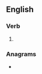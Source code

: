 ==English==

===Verb===
{{head|en|verb form}}

# {{en-past of|splain}}

===Anagrams===
* {{l|en|sandpile}}